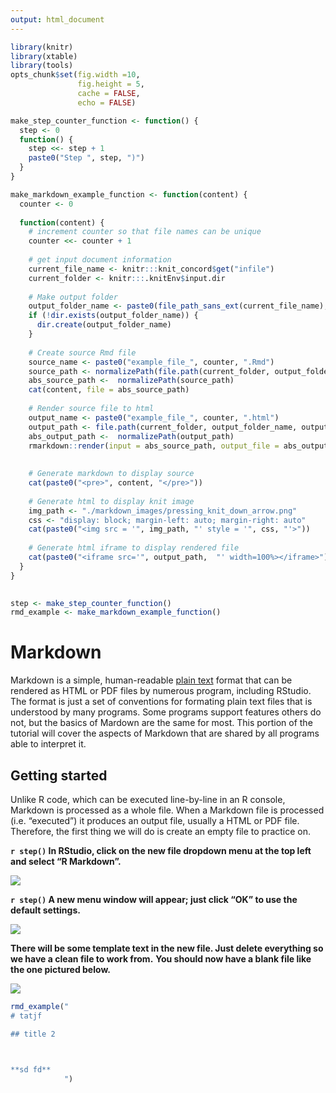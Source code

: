 ```yaml
---
output: html_document
---
```



```r
library(knitr)
library(xtable)
library(tools)
opts_chunk$set(fig.width =10,
               fig.height = 5,
               cache = FALSE,
               echo = FALSE)
```

```r
make_step_counter_function <- function() {
  step <- 0
  function() {
    step <<- step + 1
    paste0("Step ", step, ")")
  }
}

make_markdown_example_function <- function(content) {
  counter <- 0
  
  function(content) {
    # increment counter so that file names can be unique
    counter <<- counter + 1
    
    # get input document information
    current_file_name <- knitr:::knit_concord$get("infile")
    current_folder <- knitr:::.knitEnv$input.dir
    
    # Make output folder
    output_folder_name <- paste0(file_path_sans_ext(current_file_name), "_", "example_files")
    if (!dir.exists(output_folder_name)) {
      dir.create(output_folder_name)
    }
    
    # Create source Rmd file
    source_name <- paste0("example_file_", counter, ".Rmd")
    source_path <- normalizePath(file.path(current_folder, output_folder_name, source_name))
    abs_source_path <-  normalizePath(source_path)
    cat(content, file = abs_source_path)
    
    # Render source file to html
    output_name <- paste0("example_file_", counter, ".html")
    output_path <- file.path(current_folder, output_folder_name, output_name)
    abs_output_path <-  normalizePath(output_path)
    rmarkdown::render(input = abs_source_path, output_file = abs_output_path, quiet = TRUE)
    
    
    # Generate markdown to display source
    cat(paste0("<pre>", content, "</pre>"))
    
    # Generate html to display knit image
    img_path <- "./markdown_images/pressing_knit_down_arrow.png"
    css <- "display: block; margin-left: auto; margin-right: auto"
    cat(paste0("<img src = '", img_path, "' style = '", css, "'>"))
    
    # Generate html iframe to display rendered file
    cat(paste0("<iframe src='", output_path,  "' width=100%></iframe>"))
  }
}
  

```


```r
step <- make_step_counter_function()
rmd_example <- make_markdown_example_function()
```


# Markdown

Markdown is a simple, human-readable [plain text](https://en.wikipedia.org/wiki/Plain_text) format that can be rendered as HTML or PDF files by numerous program, including RStudio.
The format is just a set of conventions for formating plain text files that is understood by many programs.
Some programs support features others do not, but the basics of Mardown are the same for most.
This portion of the tutorial will cover the aspects of Markdown that are shared by all programs able to interpret it. 

## Getting started

Unlike R code, which can be executed line-by-line in an R console, Markdown is processed as a whole file.
When a Markdown file is processed (i.e. "executed") it produces an output file, usually a HTML or PDF file. 
Therefore, the first thing we will do is create an empty file to practice on.

**`r step()` In RStudio, click on the new file dropdown menu at the top left and select "R Markdown".**

![](markdown_images/new_rmarkdown_file_screenshot.png)

**`r step()` A new menu window will appear; just click "OK" to use the default settings.**

![](markdown_images/confirm_new_rmarkdown_file_screenshot.png)

**There will be some template text in the new file. Just delete everything so we have a clean file to work from.**
**You should now have a blank file like the one pictured below.**

![](markdown_images/blank_rmarkdown_file_screenshot.png)


```r
rmd_example("
# tatjf

## title 2



**sd fd**
            ")
```

